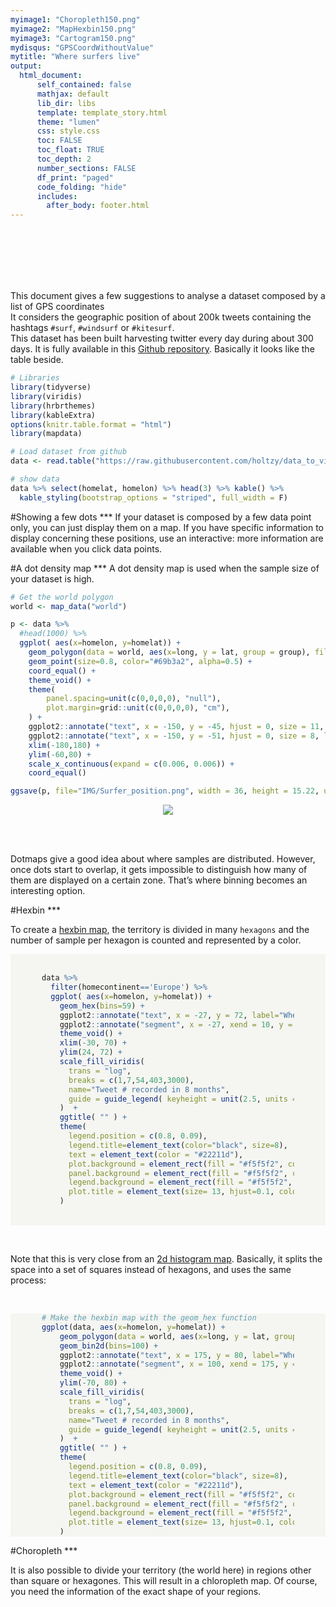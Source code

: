 ```yaml
---
myimage1: "Choropleth150.png"
myimage2: "MapHexbin150.png"
myimage3: "Cartogram150.png"
mydisqus: "GPSCoordWithoutValue"
mytitle: "Where surfers live"
output:
  html_document:
      self_contained: false    
      mathjax: default
      lib_dir: libs
      template: template_story.html
      theme: "lumen"
      css: style.css
      toc: FALSE
      toc_float: TRUE
      toc_depth: 2
      number_sections: FALSE
      df_print: "paged"
      code_folding: "hide"
      includes: 
        after_body: footer.html
---
```


<br><br><br><br>
<div class="mycontent">




<div class = "row">
<div class = "col-md-8">
<br>This document gives a few suggestions to analyse a dataset composed by a list of GPS coordinates<br>It considers the geographic position of about 200k tweets containing the hashtags `#surf`, `#windsurf` or `#kitesurf`.<br>This dataset has been built harvesting twitter every day during about 300 days. It is fully available in this [Github repository](https://github.com/holtzy/data_to_viz/tree/master/Example_dataset). Basically it looks like the table beside.
</div>
<div class = "col-md-4">
```r
# Libraries
library(tidyverse)
library(viridis)
library(hrbrthemes)
library(kableExtra)
options(knitr.table.format = "html")
library(mapdata)

# Load dataset from github
data <- read.table("https://raw.githubusercontent.com/holtzy/data_to_viz/master/Example_dataset/17_ListGPSCoordinates.csv", sep=",", header=T)

# show data
data %>% select(homelat, homelon) %>% head(3) %>% kable() %>%
  kable_styling(bootstrap_options = "striped", full_width = F)
```
</div>
</div>






#Showing a few dots
***
If your dataset is composed by a few data point only, you can just display them on a map. If you have specific information to display concerning these positions, use an interactive: more information are available when you click data points.


#A dot density map
***
A dot density map is used when the sample size of your dataset is high.

```r
# Get the world polygon
world <- map_data("world")

p <- data %>%
  #head(1000) %>%
  ggplot( aes(x=homelon, y=homelat)) +
    geom_polygon(data = world, aes(x=long, y = lat, group = group), fill="grey", alpha=0.1) +
    geom_point(size=0.8, color="#69b3a2", alpha=0.5) +
    coord_equal() +
    theme_void() +
    theme(
        panel.spacing=unit(c(0,0,0,0), "null"),
        plot.margin=grid::unit(c(0,0,0,0), "cm"),
    ) +
    ggplot2::annotate("text", x = -150, y = -45, hjust = 0, size = 11, label = paste("Where surfers live."), color = "Black") +
    ggplot2::annotate("text", x = -150, y = -51, hjust = 0, size = 8, label = paste("data-to-viz.com | 200,000 #surf tweets recovered"), color = "black", alpha = 0.5) +
    xlim(-180,180) +
    ylim(-60,80) +
    scale_x_continuous(expand = c(0.006, 0.006)) +
    coord_equal() 

ggsave(p, file="IMG/Surfer_position.png", width = 36, height = 15.22, units = "in", dpi = 90)

```

</div>

<center>

![](IMG/Surfer_position.png)

</center>

<br><br>
<div class="mycontent">

Dotmaps give a good idea about where samples are distributed. However, once dots start to overlap, it gets impossible to distinguish how many of them are displayed on a certain zone. That's where binning becomes an interesting option.



#Hexbin
***

To create a [hexbin map](https://www.data-to-viz.com/graph/hexbinmap.html), the territory is divided in many `hexagons` and the number of sample per hexagon is counted and represented by a color.

</div>

<div class = "row" style="padding-left: 50px; padding-right: 50px; margin-left: auto; margin-right: auto; background-color: #f5f5f2;">

<br>

```r

data %>%
  filter(homecontinent=='Europe') %>%
  ggplot( aes(x=homelon, y=homelat)) + 
    geom_hex(bins=59) +
    ggplot2::annotate("text", x = -27, y = 72, label="Where people tweet about #Surf", colour = "black", size=5, alpha=1, hjust=0) +
    ggplot2::annotate("segment", x = -27, xend = 10, y = 70, yend = 70, colour = "black", size=0.2, alpha=1) +
    theme_void() +
    xlim(-30, 70) +
    ylim(24, 72) +
    scale_fill_viridis(
      trans = "log", 
      breaks = c(1,7,54,403,3000),
      name="Tweet # recorded in 8 months", 
      guide = guide_legend( keyheight = unit(2.5, units = "mm"), keywidth=unit(10, units = "mm"), label.position = "bottom", title.position = 'top', nrow=1) 
    )  +
    ggtitle( "" ) +
    theme(
      legend.position = c(0.8, 0.09),
      legend.title=element_text(color="black", size=8),
      text = element_text(color = "#22211d"),
      plot.background = element_rect(fill = "#f5f5f2", color = NA), 
      panel.background = element_rect(fill = "#f5f5f2", color = NA), 
      legend.background = element_rect(fill = "#f5f5f2", color = NA),
      plot.title = element_text(size= 13, hjust=0.1, color = "#4e4d47", margin = margin(b = -0.1, t = 0.4, l = 2, unit = "cm")),
    ) 
```



<br>


</div>

<div class="mycontent">

<br>


Note that this is very close from an [2d histogram map](https://www.data-to-viz.com/graph/hexbinmap.html). Basically, it splits the space into a set of squares instead of hexagons, and uses the same process:

<br>


</div>

<div class = "row" style="padding-left: 50px; padding-right: 50px; margin-left: auto; margin-right: auto; background-color: #f5f5f2;">

```r

# Make the hexbin map with the geom_hex function
ggplot(data, aes(x=homelon, y=homelat)) + 
    geom_polygon(data = world, aes(x=long, y = lat, group = group), fill="grey", alpha=0.3) +
    geom_bin2d(bins=100) +
    ggplot2::annotate("text", x = 175, y = 80, label="Where people tweet about #Surf", colour = "black", size=4, alpha=1, hjust=1) +
    ggplot2::annotate("segment", x = 100, xend = 175, y = 73, yend = 73, colour = "black", size=0.2, alpha=1) +
    theme_void() +
    ylim(-70, 80) +
    scale_fill_viridis(
      trans = "log", 
      breaks = c(1,7,54,403,3000),
      name="Tweet # recorded in 8 months", 
      guide = guide_legend( keyheight = unit(2.5, units = "mm"), keywidth=unit(10, units = "mm"), label.position = "bottom", title.position = 'top', nrow=1) 
    )  +
    ggtitle( "" ) +
    theme(
      legend.position = c(0.8, 0.09),
      legend.title=element_text(color="black", size=8),
      text = element_text(color = "#22211d"),
      plot.background = element_rect(fill = "#f5f5f2", color = NA), 
      panel.background = element_rect(fill = "#f5f5f2", color = NA), 
      legend.background = element_rect(fill = "#f5f5f2", color = NA),
      plot.title = element_text(size= 13, hjust=0.1, color = "#4e4d47", margin = margin(b = -0.1, t = 0.4, l = 2, unit = "cm")),
    ) 
```



</div>

<div class="mycontent">



#Choropleth
***

It is also possible to divide your territory (the world here) in regions other than square or hexagones. This will result in a chloropleth map. Of course, you need the information of the exact shape of your regions.

